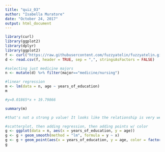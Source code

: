 ```yaml
---
title: "quiz_03"
author: "Isabella Muratore"
date: "October 24, 2017"
output: html_document
---
```


```r
library(curl)
library(ggplot2)
library(dplyr)
library(ggplot2)
f <- curl("https://raw.githubusercontent.com/fuzzyatelin/fuzzyatelin.github.io/master/AN597_Fall17/zombies.csv")
d <- read.csv(f, header = TRUE, sep = ",", stringsAsFactors = FALSE)

#selecting just medicine majors
n <- mutate(d) %>% filter(major=="medicine/nursing")

#linear regression
m <- lm(data = n, age ~ years_of_education)
m

#y=0.01865*x + 19.79866

summary(m)

#that's not a strong p value! It looks like the relationship is very weak/nonexistent.

#scatterplot, then adding regression, then adding points w/ color
g <- ggplot(data = n, aes(x = years_of_education, y = age))
g <- g + geom_smooth(method = "lm", formula = y ~ x)
g <- g + geom_point(aes(x = years_of_education, y = age, color = factor(gender)))
g

```


```r

```
